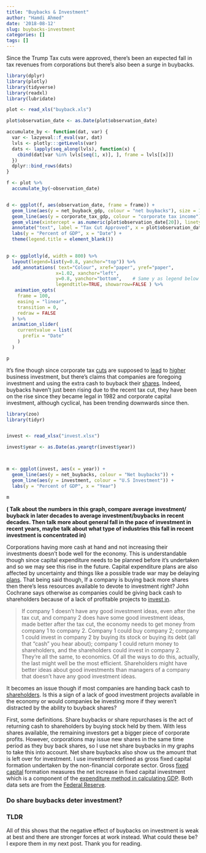 ```yaml
---
title: "Buybacks & Investment"
author: "Hamdi Ahmed"
date: '2018-08-12'
slug: buybacks-investment
categories: []
tags: []
---
```


Since the Trump Tax cuts were approved, there's been an expected fall in tax revenues from corporations but there's also been a surge in buybacks.




``` r
library(dplyr)
library(plotly)
library(tidyverse)
library(readxl)
library(lubridate)

plot <- read_xls("buyback.xls")

plot$observation_date <- as.Date(plot$observation_date)

accumulate_by <- function(dat, var) {
  var <- lazyeval::f_eval(var, dat)
  lvls <- plotly:::getLevels(var)
  dats <- lapply(seq_along(lvls), function(x) {
    cbind(dat[var %in% lvls[seq(1, x)], ], frame = lvls[[x]])
  })
  dplyr::bind_rows(dats)
}

f <- plot %>%
  accumulate_by(~observation_date)


d <- ggplot(f, aes(observation_date, frame = frame)) +
  geom_line(aes(y = net_buyback_gdp, colour = "net buybacks"), size = 1) + 
  geom_line(aes(y = corporate_tax_gdp, colour = "corporate tax income"), size = 1) +
  geom_vline(xintercept = as.numeric(plot$observation_date[20]), linetype = "dashed", ) +
  annotate("text", label = "Tax Cut Approved", x = plot$observation_date[15], y = 0, color = "black") +
  labs(y = "Percent of GDP", x = "Date") +
  theme(legend.title = element_blank())
  
```

``` r
p <- ggplotly(d, width = 800) %>%
  layout(legend=list(y=0.8, yanchor="top")) %>% 
  add_annotations( text="Colour", xref="paper", yref="paper",
                  x=1.02, xanchor="left",
                  y=0.8, yanchor="bottom",    # Same y as legend below
                  legendtitle=TRUE, showarrow=FALSE ) %>%
   animation_opts(
    frame = 100,
    easing = "linear",
    transition = 0, 
    redraw = FALSE
  ) %>% 
  animation_slider(
    currentvalue = list(
      prefix = "Date"
    )
  )


```

```r
p
```

It's fine though since corporate tax [cuts](https://papers.ssrn.com/sol3/papers.cfm?abstract_id=1091238) are supposed to [lead](https://twitter.com/realdonaldtrump/status/942123433873281024?lang=en) to [higher](https://www.bloomberg.com/view/articles/2017-11-17/yes-a-corporate-tax-cut-would-increase-investment) business investment, but there’s claims that companies are foregoing investment and using the extra cash to buyback their [shares](http://theweek.com/articles/787966/ban-share-buybacks?utm_source=dlvr.it&utm_medium=twitter). Indeed, buybacks haven’t just been rising due to the recent tax cut, they have been on the rise since they became legal in 1982 and corporate capital investment, although cyclical, has been trending downwards since then.


``` r

library(zoo)
library(tidyr)


invest <- read_xlsx("invest.xlsx")

invest$year <- as.Date(as.yearqtr(invest$year))



m <- ggplot(invest, aes(x = year)) +
  geom_line(aes(y = net_buybacks, colour = "Net buybacks")) + 
  geom_line(aes(y = investment, colour = "U.S Investment")) +
  labs(y = "Percent of GDP", x = "Year") 

```

```r

m

```
**( Talk about the numbers in this graph, compare average investment/ buyback in later decades to average investment/buybacks in recent decades. Then talk more about general fall in the pace of investment in recent years, maybe talk about what type of industries this fall in recent investment is concentrated in)**



Corporations having more cash at hand and not increasing their investments doesn’t bode well for the economy. This is understandable though since capital expenditure needs to be planned before it’s undertaken and so we may see this rise in the future. Capital expenditure plans are also affected by uncertainty and things like a possible trade war may be delaying [plans](https://www.telegraph.co.uk/business/2018/06/20/us-businesses-putting-investment-trade-war-worries-fed-chief/). That being said though, If a company is buying back more shares then there’s less resources available to devote to investment right?  John Cochrane says otherwise as companies could be giving back cash to shareholders because of a lack of profitable projects to [invest in](https://johnhcochrane.blogspot.com/2017/12/the-buyback-fallacy.html).

>If company 1 doesn't have any good investment ideas, even after the tax cut, and company 2 does have some good investment ideas, made better after the tax cut, the economy needs to get money from company 1 to company 2. Company 1 could buy company 2; company 1 could invest in company 2 by buying its stock or buying its debt (all that "cash" you hear about); company 1 could return money to shareholders, and the shareholders could invest in company 2. They're all the same, to economics. Of all the ways to do this, actually, the last might well be the most efficient. Shareholders might have better ideas about good investments than managers of a company that doesn't have any good investment ideas.

It becomes an issue though if most companies are handing back cash to [shareholders](https://www.bloomberg.com/view/articles/2018-07-18/trump-s-tax-cut-hasn-t-done-anything-for-workers). Is this a sign of a lack of good investment projects available in the economy or would companies be investing more if they weren’t distracted by the ability to buyback shares?

First, some definitions. Share buybacks or share repurchases is the act of returning cash to shareholders by buying stock held by them. With less shares available, the remaining investors get a bigger piece of corporate profits. However, corporations may issue new shares in the same time period as they buy back shares, so I use net share buybacks in my graphs to take this into account. Net share buybacks also show us the amount that is left over for investment. I use investment defined as gross fixed capital formation undertaken by the non-financial corporate sector. Gross [fixed capital](https://en.wikipedia.org/wiki/Fixed_capital) formation measures the net increase in fixed capital investment which is a component of the [expenditure method in calculating GDP](http://www.econport.org/content/handbook/NatIncAccount/CalculatingGDP/Expenditures.html). Both data sets are from the [Federal Reserve](https://www.federalreserve.gov/econres/notes/ifdp-notes/corporate-buybacks-and-capital-investment-an-international-perspective-20170411.htm).

### **Do share buybacks deter investment?**

### **TLDR**

All of this shows that the negative effect of buybacks on investment is weak at best and there are stronger forces at work instead. What could these be? I expore them in my next post. Thank you for reading.
